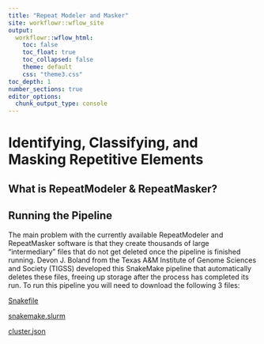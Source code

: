 ```yaml
---
title: "Repeat Modeler and Masker"
site: workflowr::wflow_site
output:
  workflowr::wflow_html:
    toc: false
    toc_float: true
    toc_collapsed: false
    theme: default
    css: "theme3.css"
toc_depth: 1
number_sections: true
editor_options:
  chunk_output_type: console
---
```


# Identifying, Classifying, and Masking Repetitive Elements {.tabset}

## What is RepeatModeler & RepeatMasker?

## Running the Pipeline
The main problem with the currently available RepeatModeler and RepeatMasker software is that they create thousands of large "intermediary" files that do not get deleted once the pipeline is finished running. Devon J. Boland from the Texas A&M Institute of Genome Sciences and Society (TIGSS) developed this SnakeMake pipeline that automatically deletes these files, freeing up storage after the process has completed its run. To run this pipeline you will need to download the following 3 files:

<a href="docs/assets/Snakefile" download="Snakefile">
Snakefile
</a>

<a href="docs/assets/snakemake.slurm" download="snakemake.slurm">
snakemake.slurm
</a>

<a href="docs/assets/cluster.json" download="cluster.json">
cluster.json
</a>
